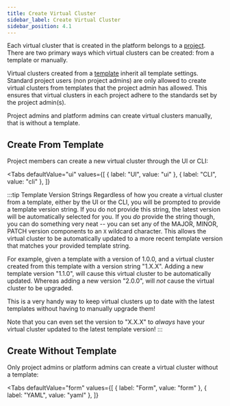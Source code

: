 ```yaml
---
title: Create Virtual Cluster
sidebar_label: Create Virtual Cluster
sidebar_position: 4.1
---
```




Each virtual cluster that is created in the platform belongs to a [project](../projects/what-are-projects). There are two primary ways which
virtual clusters can be created: from a template or manually.

Virtual clusters created from a [template](../templates/what-are-templates/) inherit all template
settings. Standard project users (non project admins) are only allowed to create virtual clusters
from templates that the project admin has allowed. This ensures that virtual clusters in
each project adhere to the standards set by the project admin(s).

Project admins and platform admins can create virtual clusters manually, that is without a template.

## Create From Template

Project members can create a new virtual cluster through the UI or CLI:

<Tabs
  defaultValue="ui"
  values={[
    { label: "UI", value: "ui" },
    { label: "CLI", value: "cli" },
  ]}
>
  <TabItem value="ui">
    <PartialVirtualClusterCreateUI />
  </TabItem>
  <TabItem value="cli">
    <PartialVirtualClusterCreateCLI />
  </TabItem>
</Tabs>

:::tip Template Version Strings
Regardless of how you create a virtual cluster from a template, either by the UI or the CLI, you will be prompted to provide a template version string. If you do not provide this string, the latest
version will be automatically selected for you. If you _do_ provide the string though, you can
do something very neat -- you can set any of the MAJOR, MINOR, PATCH version components to an
`X` wildcard character. This allows the virtual cluster to be automatically updated to a more recent
template version that matches your provided template string.

For example, given a template with a version of 1.0.0, and a virtual cluster created from this
template with a version string "1.X.X". Adding a new template version "1.1.0", will cause this
virtual cluster to be automatically updated. Whereas adding a new version "2.0.0", will _not_
cause the virtual cluster to be upgraded.

This is a very handy way to keep virtual clusters up to date with the latest templates without
having to manually upgrade them!

Note that you can even set the version to "X.X.X" to _always_ have your virtual cluster updated
to the latest template version!
:::

## Create Without Template

Only project admins or platform admins can create a virtual cluster without a template:

<Tabs
  defaultValue="form"
  values={[
    { label: "Form", value: "form" },
    { label: "YAML", value: "yaml" },
  ]}
>
  <TabItem value="form">
    <PartialVirtualClusterCreateUINoTemplate />
  </TabItem>
  <TabItem value="yaml">
    <PartialVirtualClusterCreateYamlNoTemplate />
  </TabItem>
</Tabs>


